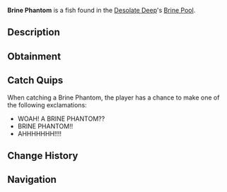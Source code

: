 {{FishInfobox
|image          = Brine Phantom.png
|rarity         = Legendary
|sea            = First Sea
|location       = [[Brine Pool]]
|sublocation    = 
|sources        = Fishing Rod
|radar_location = 
|prog_speed     = -30
|xp             = 1000
|weather        = Foggy
|time           = Night
|season         = Autumn
|bait           = Fish Head
|base_weight    = 650
|base_value     = 3000
|weight_range   = 170
|base_chance    = 0.05
|base_resil     = 15
}}
'''Brine Phantom''' is a {{Rarity|Legendary}} fish found in the [[Desolate Deep]]'s [[Desolate Deep#Brine Pool|Brine Pool]].

== Description ==
{{Description|The Brine Phantom is a hostile predator of the Desolate Deep Brine Pool. They possess several sharp mandibles on the front of their face, which they use to subdue prey. The Brine Phantom inhibits aggressive behaviour towards other creatures that happen to come anywhere close to it.|Bestiary Entry}}

== Obtainment ==
{{Description|Found in the Brine Pool.|Bestiary Hint}}
{{Fish Availability|
Desolate Deep/Brine Pool
|top_rods      = 
Leviathan's Fang Rod\10261.88\68226.98;
Free Spirit Rod\9995.49\67755.42;
Trident Rod\9183.82\62253.47;
Azure Of Lagoon\7229.77\48553.15;
No-Life Rod\7225.45\48524.15;
Great Rod of Oscar\6840.01\44485.53;
Resourceful Rod\5109.11\34198.36;
Destiny Rod\5223.87\34315.61;
Fortune Rod\3956\26607.86;
Ethereal Prism Rod\6775.46\44238.19;
Astralhook Rod\6746\44030.98;
Seraphic Rod\6729.18\44079.86;
Challenger's Rod\6528.56\42907.33;
Rod Of The Forgotten Fang\6257.12\41003.6;
Blazebringer Rod\6023.79\40140.74;
Verdant Shear Rod\5646.89\37682.04;
Zeus Rod\5639.73\37133.67;
Rod Of The Depths\5613.63\36831.25;
Rod Of The Exalted One\5419.97\35456.49;
Depthseeker Rod\5216.85\34417.12;
Avalanche Rod\4672.12\30829.7;
Reinforced Rod\4651.16\30701;
Volcanic Rod\4397.6\28955.09;
Steady Rod\1855.02\12468.01
|recommended   = Trident Rod
}}

== Catch Quips ==
When catching a Brine Phantom, the player has a chance to make one of the following exclamations:
* WOAH! A BRINE PHANTOM??
* BRINE PHANTOM!!
* AHHHHHHH!!!!

== Change History ==
{{Change History|{{subst:Current Version}}}}

== Navigation ==
{{Fish Navbox|Brine Pool}}